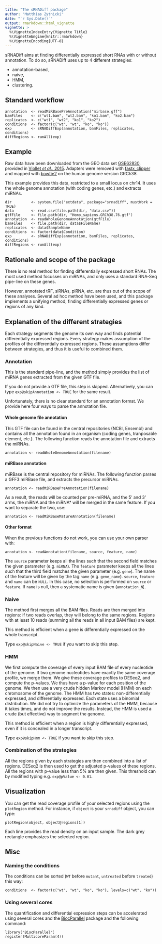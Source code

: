 ```yaml
---
title: "The sRNADiff package"
author: "Matthias Zytnicki"
date: "`r Sys.Date()`"
output: rmarkdown::html_vignette
vignette: >
  %\VignetteIndexEntry{Vignette Title}
  %\VignetteEngine{knitr::rmarkdown}
  %\VignetteEncoding{UTF-8}
---
```


sRNADiff aims at finding differentially expressed short RNAs with or without
annotation.  To do so, sRNADiff uses up to 4 different strategies:

- annotation-based,
- naive,
- HMM,
- clustering.

## Standard workflow

    annotation  <- readMiRBasePreAnnotation("mirbase.gff")
    bamFiles    <- c("wt1.bam", "wt2.bam", "ko1.bam", "ko2.bam")
    replicates  <- c("wt1", "wt2", "ko1", "ko2")
    conditions  <- factor(c("wt", "wt", "ko", "ko"))
    exp         <- sRNADiffExp(annotation, bamFiles, replicates, conditions)
    diffRegions <- runAll(exp)
    
    
## Example

Raw data have been downloaded from the GEO data set
[GSE62830](https://www.ncbi.nlm.nih.gov/geo/query/acc.cgi?acc=GSE62830),
provided in
[Viollet *et al.*, 2015](http://journals.plos.org/plosone/article?id=10.1371/journal.pone.0126439).
Adapters were removed with
[fastx_clipper](http://hannonlab.cshl.edu/fastx_toolkit/commandline.html)
and mapped with
[bowtie2](http://bowtie-bio.sourceforge.net/bowtie2/index.shtml)
on the human genome version GRCh38.

This example provides this data, restricted to a small locus on chr14.
It uses the whole genome annotation (with coding genes, etc.)
and extracts miRNAs.

    dir         <- system.file("extdata", package="srnadiff", mustWork = TRUE)
    data        <- read.csv(file.path(dir, "data.csv"))
    gtfFile     <- file.path(dir, "Homo_sapiens.GRCh38.76.gtf")
    annotation  <- readWholeGenomeAnnotation(gtfFile)
    bamFiles    <- file.path(dir, data$FileName)
    replicates  <- data$SampleName
    conditions  <- factor(data$Condition)
    exp         <- sRNADiffExp(annotation, bamFiles, replicates, conditions)
    diffRegions <- runAll(exp)


## Rationale and scope of the package

There is no real method for finding differentially expressed short RNAs.  The
most used method focusses on miRNAs, and only uses a standard RNA-Seq pipe-line
on these genes.

However, annotated tRF, siRNAs, piRNA, etc. are thus out of the scope of these
analyses.  Several ad hoc method have been used, and this package implements a
unifying method, finding differentially expressed genes or regions of any kind.


## Explanation of the different strategies

Each strategy segments the genome its own way and finds potential differentially
expressed regions.
Every strategy makes assumption of the profiles of the differentially expressed
regions.
These assumptions differ between strategies, and thus it is useful to combined
them.

### Annotation

This is the standard pipe-line, and the method simply provides the list of miRNA
genes extracted from the given GTF file.

If you do not provide a GTF file, this step is skipped.  Alternatively, you can
type `exp@skipAnnotation <- TRUE` for the same result.

Unfortunately, there is no clear standard for an annotation format.
We provide here four ways to parse the annotation file.

#### Whole genome file annotation

This GTF file can be found in the central repositories (NCBI, Ensembl) and
contains all the annotation found in an organism (coding genes, tranposable
element, etc.).
The following function reads the annotation file and extracts the miRNAs.

    annotation <- readWholeGenomeAnnotation(filename)

#### miRBase annotation

miRBase is the central repository for miRNAs.
The following function parses a GFF3 miRBase file, and extracts the precursor
miRNAs.

    annotation <- readMiRBasePreAnnotation(filename)

As a result, the reads will be counted per pre-miRNA, and the 5' and 3' arms,
the miRNA and the miRNA* will be merged in the same feature.
If you want to separate the two, use:

    annotation <- readMiRBaseMatureAnnotation(filename)

#### Other format

When the previous functions do not work, you can use your own parser with:

    annotation <- readAnnotation(filename, source, feature, name)

The `source` parameter keeps all the lines such that the second field matches
the given parameter (e.g. `miRNA`).
The `feature` parameter keeps all the lines such that the third field matches
the given parameter (e.g. `gene`).
The name of the feature will be given by the tag `name` (e.g. `gene_name`).
`source`, `feature` and `name` can be `NULL`.
In this case, no selection is performed on `source` or `feature`.
If `name` is null, then a systematic name is given (`annotation_N`).



### Naive

The method first merges all the BAM files.  Reads are then merged into regions:
if two reads overlap, they will belong to the same regions.  Regions with at
least 10 reads (summing all the reads in all input BAM files) are kept.

This method is efficient when a gene is differentially expressed on the whole
transcript.

Type `exp@skipNaive <- TRUE` if you want to skip this step.


### HMM

We first compute the coverage of every input BAM file of every nucleotide of the
genome.
If two genome nucleotides have exactly the same coverage profile, we merge them.
We give these coverage profiles to DESeq2, and compute the p-values.
We thus have a p-value for each position of the genome.
We then use a very crude hidden Markov model (HMM) on each chromosome of the
genome.
The HMM has two states: non-differentially expressed, and differentially
expressed.
Each state uses a binomial distribution.
We did not try to optimize the parameters of the HMM, because it takes times,
and do not improve the results.
Instead, the HMM is used a crude (but effective) way to segment the genome.

This method is efficient when a region is highly differentially expressed, even
if it is concealed in a longer transcript.

Type `exp@skipHmm <- TRUE` if you want to skip this step.

### Combination of the strategies

All the regions given by each strategies are then combined into a list of
regions.
DESeq2 is then used to get the adjusted p-values of these regions.
All the regions with p-value less than 5% are then given.
This threshold can by modified typing e.g. `exp@pValue <- 0.01`.


## Visualization

You can get the read coverage profile of your selected regions using the
`plotRegion` method.  For instance, if `object` is your `srnadiff` object, you
can type:

    plotRegion(object, object@regions[1])

Each line provides the read density on an input sample.
The dark grey rectangle emphasizes the selected region.


## Misc

### Naming the conditions

The conditions can be sorted (`WT` before `mutant`, `untreated` before
`treated`) this way:

    conditions  <- factor(c("wt", "wt", "ko", "ko"), levels=c("wt", "ko"))


### Using several cores

The quantification and differential expression steps can be accelerated using
several cores and the
[BiocParallel](http://bioconductor.org/packages/release/bioc/html/BiocParallel.html)
package and the following command:

    library("BiocParallel")
    register(MulticoreParam(4))
